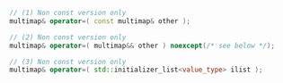 ```cpp
// (1) Non const version only
multimap& operator=( const multimap& other );

// (2) Non const version only
multimap& operator=( multimap&& other ) noexcept(/* see below */);

// (3) Non const version only
multimap& operator=( std::initializer_list<value_type> ilist );
```